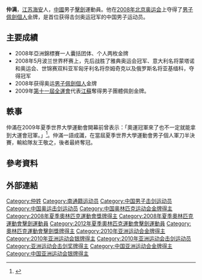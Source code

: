 {{noteTA|G1=Sports}}
{{Infobox sportsperson
| name           = 仲满
| image          = 
| birthname      =
| fullname       =
| nationality    = 
| residence      =
| birth_date     = {{birth_date_and_age|1983|2|28}}<ref name="伦敦奥运">{{cite web|title=2012伦敦奥运会中国体育代表团成员名录 - 仲满|url=http://2012teamchina.olympic.cn/index.php/personview/persons/16193|accessdate=2012-07-22|archive-date=2012-08-14|archive-url=https://web.archive.org/web/20120814205701/http://2012teamchina.olympic.cn/index.php/personview/persons/16193|dead-url=no}}</ref>
| birth_place    = {{CHN-1949}}[[江苏省|江苏省]][[南通市|南通市]]
| height         = {{height|m=1.90}}<ref name="伦敦奥运"/>
| weight         = {{weight|kg=76}}<ref name="伦敦奥运"/>
| website        = 
| country        = {{CHN-1949}}
| sport          = [[擊劍|擊劍]] - [[軍刀_(擊劍)|佩劍]]
| collegeteam    =
| club           =
| team           =
| turnedpro      =
| coach          = [[张毅|张毅]]<ref name="伦敦奥运"/>
| retired        =
| coaching       =
| worlds         =
| regionals      =
| nationals      =
| olympics       =
| paralympics    =
| highestranking =
| pb             =
| medaltemplates = 
{{MedalCountry|{{CHN-1949}}}}
{{MedalSport|男子擊劍}}
{{MedalCompetition|[[夏季奧林匹克運動會|夏季奧林匹克運動會]]}}
{{MedalGold|[[2008年夏季奧林匹克運動會|2008年北京]]|[[2008年夏季奧林匹克運動會擊劍比賽|個人佩劍]]}}
| show-medals    = 
}}
{{世大運獎牌記錄
|項目=擊劍
|a1=2009
|b1=3
|c1=個人軍刀
|a2=2009
|b2=1
|c2=團體軍刀
}}
'''仲满'''{{BD|1984年|2月28日||}}，[[江苏省|江苏]][[海安市|海安]]人，[[中华人民共和国|中國]]男子[[擊劍|擊劍]]運動員。他在[[2008年北京奥运会|2008年北京奥运会]]上夺得了[[2008年夏季奧林匹克運動會擊劍比賽|男子佩劍個人]]金牌，是首位获得击剑奥运冠军的中国男子运动员。

== 主要成績 ==
*2008年亞洲錦標賽一人囊括团体、个人两枚金牌
*2008年5月波兰世界杯赛上，先后战胜了雅典奥运会冠军、意大利名将蒙塔诺和奥运会、世锦赛双料亚军匈牙利名将奈姆奇克以及俄罗斯名将亚基缅科，夺得冠军
*2008年获得奥运[[2008年夏季奧林匹克運動會擊劍比賽|男子佩劍個人]]金牌
*2009年[[中華人民共和國第十一屆全運會劍擊比賽|第十一屆全運會]]代表[[江蘇|江蘇]]奪得男子團體佩劍金牌。

== 軼事 ==
仲滿在2009年夏季世界大學運動會開幕前曾表示：「奧運冠軍來了也不一定就能拿到大運會冠軍。」<ref>{{Cite web|url=http://sports.people.com.cn/BIG5/9612104.html|title=歷屆大運會明星一覽：巴克利、劉翔等巨星雲集|date=2009年7月8日|publisher=新華社|language=zh-tw|accessdate=2019年1月12日|archive-date=2019年1月13日|archive-url=https://web.archive.org/web/20190113062740/http://sports.people.com.cn/BIG5/9612104.html|dead-url=no}}</ref>。仲滿一語成讖，在當屆夏季世界大學運動會男子個人軍刀半決賽，輸給隊友王敬之，後者最終奪冠。

== 參考資料 ==
{{Reflist}}

== 外部連結 ==
{{奥林匹克运动会击剑比赛男子佩剑个人冠军}}
{{CCTV体坛风云最佳新人}}

{{Authority control}}
{{DEFAULTSORT:Zhong Wan}}
[[Category:仲姓|Category:仲姓]]
[[Category:南通籍运动员|Category:南通籍运动员]]
[[Category:中国男子击剑运动员|Category:中国男子击剑运动员]]
[[Category:中国奥运击剑运动员|Category:中国奥运击剑运动员]]
[[Category:中国奥林匹克运动会金牌得主|Category:中国奥林匹克运动会金牌得主]]
[[Category:2008年夏季奧林匹克運動會獎牌得主|Category:2008年夏季奧林匹克運動會獎牌得主]]
[[Category:2008年夏季奧林匹克運動會擊劍運動員|Category:2008年夏季奧林匹克運動會擊劍運動員]]
[[Category:2012年夏季奧林匹克運動會擊劍運動員|Category:2012年夏季奧林匹克運動會擊劍運動員]]
[[Category:奧林匹克運動會擊劍獎牌得主|Category:奧林匹克運動會擊劍獎牌得主]]
[[Category:2010年亚洲运动会金牌得主|Category:2010年亚洲运动会金牌得主]]
[[Category:2010年亚洲运动会银牌得主|Category:2010年亚洲运动会银牌得主]]
[[Category:2010年亚洲运动会击剑运动员|Category:2010年亚洲运动会击剑运动员]]
[[Category:亚洲运动会击剑奖牌得主|Category:亚洲运动会击剑奖牌得主]]
[[Category:中国亚洲运动会金牌得主|Category:中国亚洲运动会金牌得主]]
[[Category:中国亚洲运动会银牌得主|Category:中国亚洲运动会银牌得主]]